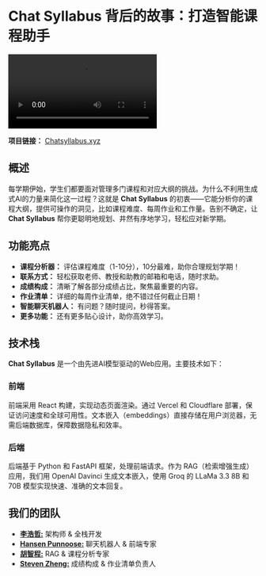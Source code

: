 # Chat Syllabus 背后的故事：打造智能课程助手

<Video
  src="https://cdn.haozheli.com/chatsyllabus.mp4"
  alt="Chat Syllabus 封面视频"
  caption="Chat Syllabus 更智能的学习"
/>

**项目链接：** [Chatsyllabus.xyz](https://chatsyllabus.xyz)

## 概述

每学期伊始，学生们都要面对管理多门课程和对应大纲的挑战。为什么不利用生成式AI的力量来简化这一过程？这就是 **Chat Syllabus** 的初衷——它能分析你的课程大纲，提供可操作的洞见，比如课程难度、每周作业和工作量。告别不确定，让 **Chat Syllabus** 帮你更聪明地规划、井然有序地学习，轻松应对新学期。

## 功能亮点

- **课程分析器：** 评估课程难度（1-10分），10分最难，助你合理规划学期！
- **联系方式：** 轻松获取老师、教授和助教的邮箱和电话，随时求助。
- **成绩构成：** 清晰了解各部分成绩占比，聚焦最重要的内容。
- **作业清单：** 详细的每周作业清单，绝不错过任何截止日期！
- **智能聊天机器人：** 有问题？随时提问，秒得答案。
- **更多功能：** 还有更多贴心设计，助你高效学习。

## 技术栈

**Chat Syllabus** 是一个由先进AI模型驱动的Web应用。主要技术如下：

### 前端

前端采用 React 构建，实现动态页面渲染。通过 Vercel 和 Cloudflare 部署，保证访问速度和全球可用性。文本嵌入（embeddings）直接存储在用户浏览器，无需后端数据库，保障数据隐私和效率。

### 后端

后端基于 Python 和 FastAPI 框架，处理前端请求。作为 RAG（检索增强生成）应用，我们用 OpenAI Davinci 生成文本嵌入，使用 Groq 的 LLaMa 3.3 8B 和 70B 模型实现快速、准确的文本回复。

## 我们的团队

- **[李浩哲:](https://haozhe.li)** 架构师 & 全栈开发
- **[Hansen Punnoose:](https://www.linkedin.com/in/hansen-punnoose-94482a191/)** 聊天机器人 & 前端专家
- **[胡智程:](https://www.linkedin.com/in/zhicheng-hu-a6ba87251/)** RAG & 课程分析专家
- **[Steven Zheng:](https://www.linkedin.com/in/steven-zheng-58273a341/)** 成绩构成 & 作业清单负责人
